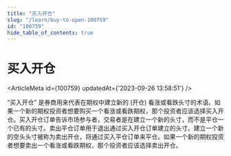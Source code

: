 ```yaml
---
title: "买入开仓"
slug: "/learn/buy-to-open-100759"
id: "100759"
hide_table_of_contents: true
---
```



# 买入开仓

<ArticleMeta id={100759} updatedAt={'2023-09-26 13:58:51'} />
<div className='border-solid border-b border-t-0 my-4 border-[var(--ifm-color-gray-300)]' />

“买入开仓” 是券商用来代表在期权中建立新的 (开仓) 看涨或看跌头寸的术语。如果一个新的期权投资者想要购买一个看涨或看跌期权，那个投资者应该选择买入开仓。买入开仓订单告诉市场参与者，交易者是在建立一个新的头寸，而不是平仓一个已有的头寸。卖出平仓订单用于退出通过买入开仓订单建立的头寸。建立一个新的空头头寸被称为卖出开仓，将通过买入平仓订单来平仓。如果一个新的期权投资者想要卖出一个看涨或看跌期权，那个投资者应该选择卖出开仓。
